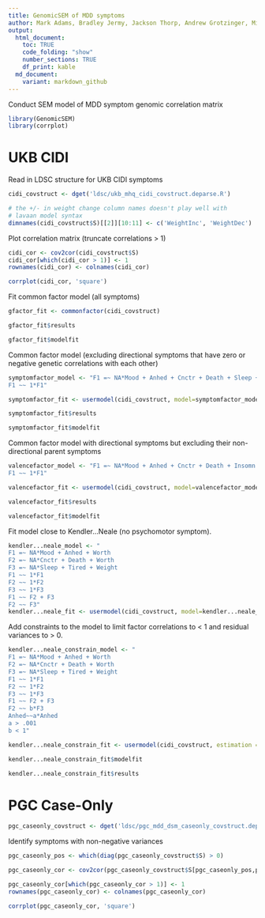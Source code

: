 ```yaml
---
title: GenomicSEM of MDD symptoms
author: Mark Adams, Bradley Jermy, Jackson Thorp, Andrew Grotzinger, Michel Nivard 
output:
  html_document:
    toc: TRUE
    code_folding: "show"
    number_sections: TRUE
    df_print: kable
  md_document:
    variant: markdown_github
---
```


Conduct SEM model of MDD symptom genomic correlation matrix

```r

library(GenomicSEM)
library(corrplot)

```

# UKB CIDI

Read in LDSC structure for UKB CIDI symptoms
```r

cidi_covstruct <- dget('ldsc/ukb_mhq_cidi_covstruct.deparse.R')

# the +/- in weight change column names doesn't play well with
# lavaan model syntax
dimnames(cidi_covstruct$S)[[2]][10:11] <- c('WeightInc', 'WeightDec')

```

Plot correlation matrix (truncate correlations > 1)

```r

cidi_cor <- cov2cor(cidi_covstruct$S)
cidi_cor[which(cidi_cor > 1)] <- 1
rownames(cidi_cor) <- colnames(cidi_cor)

corrplot(cidi_cor, 'square')

```

Fit common factor model (all symptoms)

```r

gfactor_fit <- commonfactor(cidi_covstruct)

```

```r

gfactor_fit$results

gfactor_fit$modelfit

```

Common factor model (excluding directional symptoms that have zero or negative genetic correlations with each other)

```r

symptomfactor_model <- "F1 =~ NA*Mood + Anhed + Cnctr + Death + Sleep + Tired + Worth + Weight
F1 ~~ 1*F1"

symptomfactor_fit <- usermodel(cidi_covstruct, model=symptomfactor_model)

```

```r

symptomfactor_fit$results

symptomfactor_fit$modelfit

```

Common factor model with directional symptoms but excluding their non-directional parent symptoms

```r

valencefactor_model <- "F1 =~ NA*Mood + Anhed + Cnctr + Death + Insomn + Hypersom + Tired + Worth + WeightInc + WeightDec
F1 ~~ 1*F1"

valencefactor_fit <- usermodel(cidi_covstruct, model=valencefactor_model)

```

```r

valencefactor_fit$results

valencefactor_fit$modelfit

```

Fit model close to Kendler…Neale (no psychomotor symptom).

```r

kendler...neale_model <- "
F1 =~ NA*Mood + Anhed + Worth
F2 =~ NA*Cnctr + Death + Worth
F3 =~ NA*Sleep + Tired + Weight
F1 ~~ 1*F1
F2 ~~ 1*F2
F3 ~~ 1*F3
F1 ~~ F2 + F3
F2 ~~ F3"
kendler...neale_fit <- usermodel(cidi_covstruct, model=kendler...neale_model)

```

Add constraints to the model to limit factor correlations to < 1 and residual variances to > 0.

```r

kendler...neale_constrain_model <- "
F1 =~ NA*Mood + Anhed + Worth
F2 =~ NA*Cnctr + Death + Worth
F3 =~ NA*Sleep + Tired + Weight
F1 ~~ 1*F1
F2 ~~ 1*F2
F3 ~~ 1*F3
F1 ~~ F2 + F3
F2 ~~ b*F3
Anhed~~a*Anhed
a > .001
b < 1"

kendler...neale_constrain_fit <- usermodel(cidi_covstruct, estimation = "DWLS", model=kendler...neale_constrain_model)

```

```r

kendler...neale_constrain_fit$modelfit

kendler...neale_constrain_fit$results

```

# PGC Case-Only

```r

pgc_caseonly_covstruct <- dget('ldsc/pgc_mdd_dsm_caseonly_covstruct.deparse.R')

```

Identify symptoms with non-negative variances
```r

pgc_caseonly_pos <- which(diag(pgc_caseonly_covstruct$S) > 0)

pgc_caseonly_cor <- cov2cor(pgc_caseonly_covstruct$S[pgc_caseonly_pos,pgc_caseonly_pos])

pgc_caseonly_cor[which(pgc_caseonly_cor > 1)] <- 1
rownames(pgc_caseonly_cor) <- colnames(pgc_caseonly_cor)

corrplot(pgc_caseonly_cor, 'square')

```
